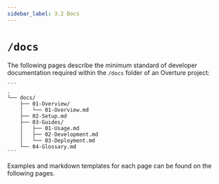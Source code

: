```yaml
---
sidebar_label: 3.2 Docs
---
```


# `/docs`

The following pages describe the minimum standard of developer documentation required within the `/docs` folder of an Overture project:

    ```
    .
    └── docs/
        ├── 01-Overview/
        │   └── 01-Overview.md
        ├── 02-Setup.md
        ├── 03-Guides/
        │   ├── 01-Usage.md
        │   ├── 02-Development.md
        │   └── 03-Deployment.md
        └── 04-Glossary.md
    ```

Examples and markdown templates for each page can be found on the following pages.



